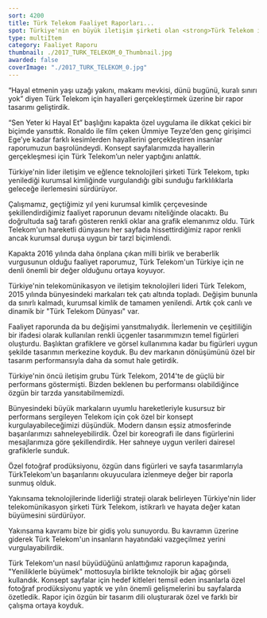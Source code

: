 ```yaml
---
sort: 4200
title: Türk Telekom Faaliyet Raporları...
spot: Türkiye'nin en büyük iletişim şirketi olan <strong>Türk Telekom ile uzun zamandır çalışıyor, yıllık performansı özel iletişim yollarıyla aktarıyoruz.</strong> Yakın zaman önce büyük bir değişim hamlesiyle yenilenen markayı, son zamanlarda değişen kurum kimliği çerçevesinde ele alıyoruz. Dev bir grubu iyi özetleyebilmek zor olsa da, bunu değişimi iyi gözlemleyerek, markayla olan köklü bağımızı bitirdiğimiz her raporla daha da güçlendirerek başarıyoruz.
type: multiItem
category: Faaliyet Raporu
thumbnail: ./2017_TURK_TELEKOM_0_Thumbnail.jpg
awarded: false
coverImage: "./2017_TURK_TELEKOM_0.jpg"
---
```




<MultiItemLayoutOneItem oneItemTitle="TÜRK TELEKOM 2017 FAALİYET RAPORU" oneItemSubTitle="Hayal etmenin sınırı yok" sliderImages={[TTK2017_0,TTK2017_1,TTK2017_2,TTK2017_3,TTK2017_4]} awarded={true}>

“Hayal etmenin yaşı uzağı yakını, makamı mevkisi, dünü bugünü, kuralı sınırı yok” diyen Türk Telekom için hayalleri gerçekleştirmek üzerine bir rapor tasarımı geliştirdik.

“Sen Yeter ki Hayal Et” başlığını kapakta özel uygulama ile dikkat çekici bir biçimde yansıttık. Ronaldo ile film çeken Ümmiye Teyze’den genç girişimci Ege’ye kadar farklı kesimlerden hayallerini gerçekleştiren insanlar raporumuzun başrolündeydi. Konsept sayfalarımızda hayallerin gerçekleşmesi için Türk Telekom’un neler yaptığını anlattık.

</MultiItemLayoutOneItem>


<MultiItemLayoutOneItem oneItemTitle="TÜRK TELEKOM 2016 FAALİYET RAPORU" oneItemSubTitle="Çok renkli bir iletişim dünyası" sliderImages={[TTK2016_0,TTK2016_1,TTK2016_2,TTK2016_3,TTK2016_4,TTK2016_5]} awarded={false}>

Türkiye'nin lider iletişim ve eğlence teknolojileri şirketi Türk Telekom, tıpkı yenilediği kurumsal kimliğinde vurgulandığı gibi sunduğu farklılıklarla geleceğe ilerlemesini sürdürüyor.

Çalışmamız, geçtiğimiz yıl yeni kurumsal kimlik çerçevesinde şekillendirdiğimiz faaliyet raporunun devamı niteliğinde olacaktı. Bu doğrultuda sağ tarafı gösteren renkli oklar ana grafik elemanımız oldu. Türk Telekom'un hareketli dünyasını her sayfada hissettirdiğimiz rapor renkli ancak kurumsal duruşa uygun bir tarzl biçimlendi.

Kapakta 2016 yılında daha önplana çıkan milli birlik ve beraberlik vurgusunun olduğu faaliyet raporumuz, Türk Telekom'un Türkiye için ne denli önemli bir değer olduğunu ortaya koyuyor.

</MultiItemLayoutOneItem>


<MultiItemLayoutOneItem oneItemTitle="TÜRK TELEKOM 2015 FAALİYET RAPORU" oneItemSubTitle="Değişim ve dinamizmin yansıması..." sliderImages={[TTK2015_0,TTK2015_1,TTK2015_2,TTK2015_3,TTK2015_4]} awarded={false}>

Türkiye'nin telekomünikasyon ve iletişim teknolojileri lideri Türk Telekom, 2015 yılında bünyesindeki markaları tek çatı altında topladı. Değişim bununla da sınırlı kalmadı, kurumsal kimlik de tamamen yenilendi. Artık çok canlı ve dinamik bir "Türk Telekom Dünyası" var.

Faaliyet raporunda da bu değişimi yansıtmalıydık. İlerlemenin ve çeşitliliğin bir ifadesi olarak kullanılan renkli üçgenler tasarımımızın temel figürleri oluşturdu. Başlıktan grafiklere ve görsel kullanımına kadar bu figürleri uygun şekilde tasarımın merkezine koyduk. Bu dev markanın dönüşümünü özel bir tasarım performansıyla daha da somut hale getirdik.

</MultiItemLayoutOneItem>


<MultiItemLayoutOneItem oneItemTitle="TÜRK TELEKOM 2014 FAALİYET RAPORU" oneItemSubTitle="Başarıyı sahneledik..." sliderImages={[TTK2014_0,TTK2014_1,TTK2014_2,TTK2014_3,TTK2014_4,TTK2014_5]} awarded={false}>

Türkiye'nin öncü iletişim grubu Türk Telekom, 2014'te de güçlü bir performans göstermişti. Bizden beklenen bu performansı olabildiğince özgün bir tarzda yansıtabilmemizdi.

Bünyesindeki büyük markaların uyumlu hareketleriyle kusursuz bir performans sergileyen Telekom için çok özel bir konsept kurgulayabileceğimizi düşündük. Modern dansın eşsiz atmosferinde başarılarımızı sahneleyebilirdik. Özel bir koreografi ile dans figürlerini mesajlarımıza göre şekillendirdik. Her sahneye uygun verileri dairesel grafiklerle sunduk.

Özel fotoğraf prodüksiyonu, özgün dans figürleri ve sayfa tasarımlarıyla TürkTelekom'un başarılarını okuyuculara izlenmeye değer bir raporla sunmuş olduk.

</MultiItemLayoutOneItem>


<MultiItemLayoutOneItem oneItemTitle="TÜRK TELEKOM 2013 FAALİYET RAPORU" oneItemSubTitle="Yeniliklerle büyümeye yakından bir bakış..." sliderImages={[TTK2013_0,TTK2013_1,TTK2013_2,TTK2013_3,TTK2013_4]} awarded={true}>

Yakınsama teknolojilerinde liderliği strateji olarak belirleyen Türkiye'nin lider telekomünikasyon şirketi Türk Telekom, istikrarlı ve hayata değer katan büyümesini sürdürüyor.

Yakınsama kavramı bize bir gidiş yolu sunuyordu. Bu kavramın üzerine giderek Türk Telekom'un insanların hayatındaki vazgeçilmez yerini vurgulayabilirdik.

Türk Telekom'un nasıl büyüdüğünü anlattığımız raporun kapağında, "Yeniliklerle büyümek" mottosuyla birlikte teknolojik bir ağaç görseli kullandık. Konsept sayfalar için hedef kitleleri temsil eden insanlarla özel fotoğraf prodüksiyonu yaptık ve yılın önemli gelişmelerini bu sayfalarda özetledik. Rapor için özgün bir tasarım dili oluşturarak özel ve farklı bir çalışma ortaya koyduk.

</MultiItemLayoutOneItem>
